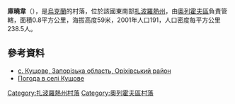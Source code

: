{{coord|47|46|15|N|35|35|39|E|scale:100000|display=title}}

'''庫曉韋'''（{{lang-uk|Кущове}}），是[[烏克蘭|烏克蘭]]的村落，位於該國東南部[[扎波羅熱州|扎波羅熱州]]，由[[奧列霍夫區|奧列霍夫區]]負責管轄，面積0.8平方公里，海拔高度59米，2001年人口191，人口密度每平方公里238.5人。

==參考資料==
* [http://w1.c1.rada.gov.ua/pls/z7502/A005?rdat1=27.01.2009&rf7571=12700 с. Кущове, Запорізька область, Оріхівський район]{{dead link|date=2018年2月 |bot=InternetArchiveBot |fix-attempted=yes }}
* [http://weather.in.ua/ua/zaporozhskaja/12963 Погода в селі Кущове] {{Wayback|url=http://weather.in.ua/ua/zaporozhskaja/12963 |date=20160305195848 }}

[[Category:扎波羅熱州村落|Category:扎波羅熱州村落]]
[[Category:奧列霍夫區村落|Category:奧列霍夫區村落]]


{{Zaporizhia-geo-stub}}